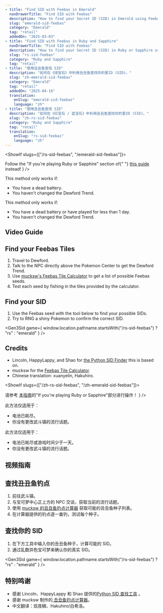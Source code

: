 ```yaml
---
- title: "Find SID with Feebas in Emerald"
  navDrawerTitle: "Find SID with Feebas"
  description: "How to find your Secret ID (SID) in Emerald using Feebas."
  slug: "emerald-sid-feebas"
  category: "Emerald"
  tag: "retail"
  addedOn: "2025-03-03"
- title: "Find SID with Feebas in Ruby and Sapphire"
  navDrawerTitle: "Find SID with Feebas"
  description: "How to find your Secret ID (SID) in Ruby or Sapphire using Feebas."
  slug: "rs-sid-feebas"
  category: "Ruby and Sapphire"
  tag: "retail"
- title: "使用丑丑鱼查找 SID"
  description: "如何在《绿宝石》中利用丑丑鱼查找你的里ID (SID)。"
  slug: "zh-emerald-sid-feebas"
  category: "Emerald"
  tag: "retail"
  addedOn: "2025-04-16"
  translation:
    enSlug: "emerald-sid-feebas"
    language: "zh"
- title: "使用丑丑鱼查找 SID"
  description: "如何在《红宝石 / 蓝宝石》中利用丑丑鱼查找你的里ID (SID)。"
  slug: "zh-rs-sid-feebas"
  category: "Ruby and Sapphire"
  tag: "retail"
  translation:
    enSlug: "rs-sid-feebas"
    language: "zh"
---
```


<ShowIf slugs={["/rs-sid-feebas", "/emerald-sid-feebas"]}>

<ShowIf slug="/rs-sid-feebas">
  <Alert
    showIcon
    type="warning"
    message="There's an easier method for Ruby and Sapphire!"
    description={
      <>
        Follow the "If you're playing Ruby or Sapphire" section of{" "}
        <a href="/gen3-sid">this guide</a> instead!
      </>
    }
  />

This method only works if:

- You have a dead battery.
- You haven't changed the Dewford Trend.

</ShowIf>

<ShowIf slug="/emerald-sid-feebas">

This method only works if:

- You have a dead battery or have played for less than 1 day.
- You haven't changed the Dewford Trend.

</ShowIf>

## Video Guide

<YouTubeVideo src="https://www.youtube.com/embed/nOCbSmMRXLA" />

## Find your Feebas Tiles

1. Travel to Dewford.
2. Talk to the NPC directly above the Pokemon Center to get the Dewford Trend.
3. Use [mucksw's Feebas Tile Calculator](https://mucksw.github.io/Feebas-Tile-Calculator/) to get a list of possible Feebas seeds.
4. Test each seed by fishing in the tiles provided by the calculator.

## Find your SID

1. Use the Feebas seed with the tool below to find your possible SIDs.
2. Try to RNG a shiny Pokemon to confirm the correct SID.

<Gen3Sid
  game={
    window.location.pathname.startsWith("/rs-sid-feebas") ? "rs" : "emerald"
  }
/>

## Credits

- Lincoln, HappyLappy, and Shao for [the Python SID Finder](https://github.com/HappyLappy1/Lappy-Python-Scripts/tree/main/RSE_Trendy_Saying_2_SID) this is based on.
- mucksw for the [Feebas Tile Calculator](https://mucksw.github.io/Feebas-Tile-Calculator).
- Chinese translation: xuanyelin, Hakuhiro.

</ShowIf>

<ShowIf slugs={["/zh-rs-sid-feebas", "/zh-emerald-sid-feebas"]}>

<ShowIf slug="/zh-rs-sid-feebas">
  <Alert
    showIcon
    type="warning"
    message="红宝石和蓝宝石有一个更简单的方法！"
    description={
      <>
        请参考
        <a href="/gen3-sid">本指南</a>的"If you're playing Ruby or Sapphire"部分进行操作！
      </>
    }
  />

此方法仅适用于：

- 电池已耗尽。
- 你没有更改武斗镇的流行话题。

</ShowIf>

<ShowIf slug="/zh-emerald-sid-feebas">

此方法仅适用于：

- 电池已耗尽或游戏时间少于一天。
- 你没有更改武斗镇的流行话题。

</ShowIf>

## 视频指南

<YouTubeVideo src="https://www.youtube.com/embed/nOCbSmMRXLA" />

## 查找丑丑鱼钓点

1. 前往武斗镇。
2. 与宝可梦中心正上方的 NPC 交谈，获取当前的流行话题。
3. 使用 [mucksw 的丑丑鱼钓点计算器](https://mucksw.github.io/Feebas-Tile-Calculator/) 获取可能的丑丑鱼种子列表。
4. 在计算器提供的钓点逐一垂钓，测试每个种子。

## 查找你的 SID

1. 在下方工具中输入你的丑丑鱼种子，计算可能的 SID。
2. 通过乱数异色宝可梦来确认你的真实 SID。

<Gen3Sid
  game={
    window.location.pathname.startsWith("/rs-sid-feebas") ? "rs" : "emerald"
  }
/>

## 特别鸣谢

- 感谢 Lincoln、HappyLappy 和 Shao 提供的[Python SID 查找工具](https://github.com/HappyLappy1/Lappy-Python-Scripts/tree/main/RSE_Trendy_Saying_2_SID) 。
- 感谢 mucksw 制作的[ 丑丑鱼钓点计算器](https://mucksw.github.io/Feebas-Tile-Calculator)。
- 中文翻译：炫夜鳞、Hakuhiro/白希洛。

</ShowIf>
